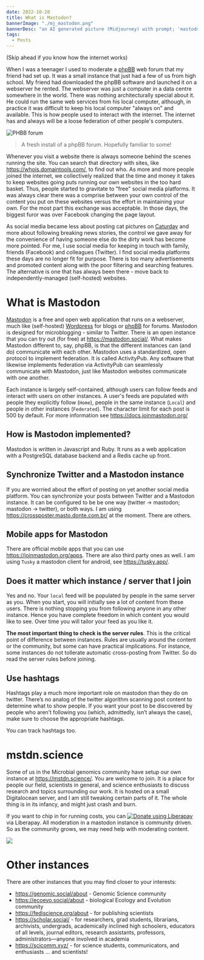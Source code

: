 ```yaml
---
date: 2022-10-28
title: What is Mastodon?
bannerImage: "./mj_mastodon.png"
bannerDesc: "an AI generated picture (Midjourney) with prompt; 'mastodon'. You can share and adapt this image following a CC BY-SA 4.0 licence"
tags:
  - Posts
---
```


(Skip ahead if you know how the internet works)

When I was a teenager I used to moderate a [phpBB](https://www.phpbb.com/) web forum that my friend had set up. It was a small instance that just had a few of us from high school. My friend had downloaded the phpBB software and launched it on a webserver he rented. The webserver was just a computer in a data centre somewhere in the world. There was nothing architecturally special about it. He could run the same web services from his local computer, although, in practice it was difficult to keep his local computer "always on" and available. This is how people used to interact with the internet. The internet has and always will be a loose federation of other people's computers.

![PHBB forum](./phpbb.png)

> A fresh install of a phpBB forum. Hopefully familiar to some!

Whenever you visit a website there is always someone behind the scenes running the site. You can search that directory with sites, like https://whois.domaintools.com/, to find out who. As more and more people joined the internet, we collectively realized that the time and money it takes to keep websites going puts running our own websites in the too hard basket. Thus, people started to gravitate to "free" social media platforms. It was always clear there was a comprise between your own control of the content you put on these websites versus the effort in maintaining your own. For the most part this exchange was acceptable. In those days, the biggest furor was over Facebook changing the page layout.

As social media became less about posting cat pictures on [Caturday](https://knowyourmeme.com/memes/caturday) and more about following breaking news stories, the control we gave away for the convenience of having someone else do the dirty work has become more pointed. For me, I use social media for keeping in touch with family, friends (Facebook) and colleagues (Twitter). I find social media platforms these days are no longer fit for purpose. There is too many advertisements and promoted content along with the poor filtering and searching features. The alternative is one that has always been there - move back to independently-managed (self-hosted) websites.

# What is Mastodon

[Mastodon](https://github.com/mastodon/mastodon) is a free and open web application that runs on a webserver, much like (self-hosted) [Wordpress](https://wordpress.org/) for blogs or [phpBB](https://www.phpbb.com/) for forums. Mastodon is designed for microblogging - similar to Twitter. There is an open instance that you can try out (for free) at https://mastodon.social/. What makes Mastodon different to, say, phpBB, is that the different instances can (and do) communicate with each other. Mastodon uses a standardized, open protocol to implement federation. It is called ActivityPub. Any software that likewise implements federation via ActivityPub can seamlessly communicate with Mastodon, just like Mastodon websites communicate with one another.

Each instance is largely self-contained, although users can follow feeds and interact with users on other instances. A user's feeds are populated with people they explicitly follow (`Home`), people in the same instance (`Local`) and people in other instances (`Federated`). The character limit for each post is 500 by default. For more information see https://docs.joinmastodon.org/

## How is Mastodon implemented?

Mastodon is written in Javascript and Ruby. It runs as a web application with a PostgreSQL database backend and a Redis cache up front.

## Synchronize Twitter and a Mastodon instance

If you are worried about the effort of posting on yet another social media platform. You can synchronize your posts between Twitter and a Mastodon instance. It can be configured to be be one way (twitter -> mastodon; mastodon -> twitter), or both ways. I am using https://crossposter.masto.donte.com.br/ at the moment. There are others.

## Mobile apps for Mastodon

There are official mobile apps that you can use https://joinmastodon.org/apps. There are also third party ones as well. I am using `Tusky` a mastodon client for android, see https://tusky.app/.

## Does it matter which instance / server that I join 

Yes and no. Your `local` feed will be populated by people in the same server as you. When you start, you will initially see a lot of content from these users. There is nothing stopping you from following anyone in any other instance. Hence you have complete freedom in which content you would like to see.  Over time you will tailor your feed as you like it. 

**The most important thing to check is the server rules**. This is the critical point of difference between instances. Rules are usually around the content or the community, but some can have practical implications. For instance, some instances do not tollerate automatic cross-posting from Twitter. So do read the server rules before joining. 

## Use hashtags

Hashtags play a much more important role on mastodon than they do on twitter. There’s no analog of the twitter algorithm scanning post content to determine what to show people. If you want your post to be discovered by people who aren’t following you (which, admittedly, isn’t always the case), make sure to choose the appropriate hashtags. 

You can track hashtags too. 

# mstdn.science

Some of us in the Microbial genomics community have setup our own instance at https://mstdn.science/. You are welcome to join. It is a place for people our field, scientists in general, and science enthusiasts to discuss research and topics surrounding our work. It is hosted on a small Digitalocean server, and I am still tweaking certain parts of it. The whole thing is in its infancy, and might just crash and burn.

If you want to chip in for running costs, you can <noscript><a href="https://liberapay.com/happykhan/donate"><img alt="Donate using Liberapay" src="https://liberapay.com/assets/widgets/donate.svg"></a></noscript> via Liberapay. All moderation in a mastodon instance is community driven. So as the community grows, we may need help with moderating content.

<img src="https://img.shields.io/liberapay/patrons/happykhan.svg?logo=liberapay">

# Other instances 

There are other instances that you may find closer to your interests: 

* https://genomic.social/about -  Genomic Science community 
* https://ecoevo.social/about - biological Ecology and Evolution community 
* https://fediscience.org/about - for publishing scientists 
* https://scholar.social/ - for researchers, grad students, librarians, archivists, undergrads, academically inclined high schoolers, educators of all levels, journal editors, research assistants, professors, administrators—anyone involved in academia 
* https://scicomm.xyz/ -  for science students, communicators, and enthusiasts ... and scientists!


